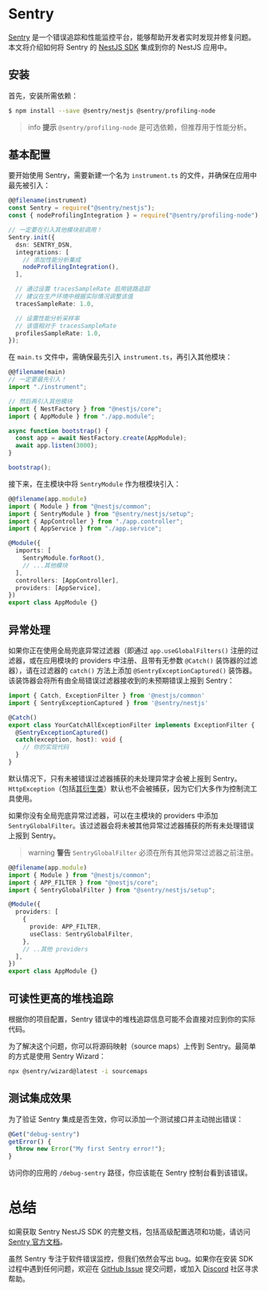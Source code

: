 # Sentry

[Sentry](https://sentry.io) 是一个错误追踪和性能监控平台，能够帮助开发者实时发现并修复问题。本文将介绍如何将 Sentry 的 [NestJS SDK](https://docs.sentry.io/platforms/javascript/guides/nestjs/) 集成到你的 NestJS 应用中。

## 安装

首先，安装所需依赖：

```bash
$ npm install --save @sentry/nestjs @sentry/profiling-node
```

> info **提示** `@sentry/profiling-node` 是可选依赖，但推荐用于性能分析。

## 基本配置

要开始使用 Sentry，需要新建一个名为 `instrument.ts` 的文件，并确保在应用中最先被引入：

```ts
@@filename(instrument)
const Sentry = require("@sentry/nestjs");
const { nodeProfilingIntegration } = require("@sentry/profiling-node");

// 一定要在引入其他模块前调用！
Sentry.init({
  dsn: SENTRY_DSN,
  integrations: [
    // 添加性能分析集成
    nodeProfilingIntegration(),
  ],

  // 通过设置 tracesSampleRate 启用链路追踪
  // 建议在生产环境中根据实际情况调整该值
  tracesSampleRate: 1.0,

  // 设置性能分析采样率
  // 该值相对于 tracesSampleRate
  profilesSampleRate: 1.0,
});
```

在 `main.ts` 文件中，需确保最先引入 `instrument.ts`，再引入其他模块：

```ts
@@filename(main)
// 一定要最先引入！
import "./instrument";

// 然后再引入其他模块
import { NestFactory } from "@nestjs/core";
import { AppModule } from "./app.module";

async function bootstrap() {
  const app = await NestFactory.create(AppModule);
  await app.listen(3000);
}

bootstrap();
```

接下来，在主模块中将 `SentryModule` 作为根模块引入：

```ts
@@filename(app.module)
import { Module } from "@nestjs/common";
import { SentryModule } from "@sentry/nestjs/setup";
import { AppController } from "./app.controller";
import { AppService } from "./app.service";

@Module({
  imports: [
    SentryModule.forRoot(),
    // ...其他模块
  ],
  controllers: [AppController],
  providers: [AppService],
})
export class AppModule {}
```

## 异常处理

如果你正在使用全局兜底异常过滤器（即通过 `app.useGlobalFilters()` 注册的过滤器，或在应用模块的 providers 中注册、且带有无参数 `@Catch()` 装饰器的过滤器），请在过滤器的 `catch()` 方法上添加 `@SentryExceptionCaptured()` 装饰器。该装饰器会将所有由全局错误过滤器接收到的未预期错误上报到 Sentry：

```ts
import { Catch, ExceptionFilter } from '@nestjs/common'
import { SentryExceptionCaptured } from '@sentry/nestjs'

@Catch()
export class YourCatchAllExceptionFilter implements ExceptionFilter {
  @SentryExceptionCaptured()
  catch(exception, host): void {
    // 你的实现代码
  }
}
```

默认情况下，只有未被错误过滤器捕获的未处理异常才会被上报到 Sentry。`HttpException`（包括[其衍生类](https://docs.nestjs.com/exception-filters#built-in-http-exceptions)）默认也不会被捕获，因为它们大多作为控制流工具使用。

如果你没有全局兜底异常过滤器，可以在主模块的 providers 中添加 `SentryGlobalFilter`。该过滤器会将未被其他异常过滤器捕获的所有未处理错误上报到 Sentry。

> warning **警告** `SentryGlobalFilter` 必须在所有其他异常过滤器之前注册。

```ts
@@filename(app.module)
import { Module } from "@nestjs/common";
import { APP_FILTER } from "@nestjs/core";
import { SentryGlobalFilter } from "@sentry/nestjs/setup";

@Module({
  providers: [
    {
      provide: APP_FILTER,
      useClass: SentryGlobalFilter,
    },
    // ..其他 providers
  ],
})
export class AppModule {}
```

## 可读性更高的堆栈追踪

根据你的项目配置，Sentry 错误中的堆栈追踪信息可能不会直接对应到你的实际代码。

为了解决这个问题，你可以将源码映射（source maps）上传到 Sentry。最简单的方式是使用 Sentry Wizard：

```bash
npx @sentry/wizard@latest -i sourcemaps
```

## 测试集成效果

为了验证 Sentry 集成是否生效，你可以添加一个测试接口并主动抛出错误：

```ts
@Get("debug-sentry")
getError() {
  throw new Error("My first Sentry error!");
}
```

访问你的应用的 `/debug-sentry` 路径，你应该能在 Sentry 控制台看到该错误。

# 总结

如需获取 Sentry NestJS SDK 的完整文档，包括高级配置选项和功能，请访问 [Sentry 官方文档](https://docs.sentry.io/platforms/javascript/guides/nestjs/)。

虽然 Sentry 专注于软件错误监控，但我们依然会写出 bug。如果你在安装 SDK 过程中遇到任何问题，欢迎在 [GitHub Issue](https://github.com/getsentry/sentry-javascript/issues) 提交问题，或加入 [Discord](https://discord.com/invite/sentry) 社区寻求帮助。
